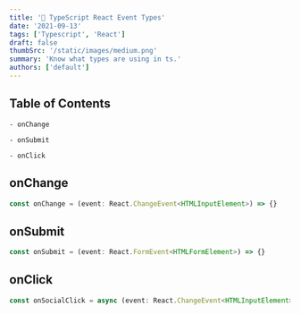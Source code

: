 ```yaml
---
title: '🎉 TypeScript React Event Types'
date: '2021-09-13'
tags: ['Typescript', 'React']
draft: false
thumbSrc: '/static/images/medium.png'
summary: 'Know what types are using in ts.'
authors: ['default']
---
```


## Table of Contents

```
- onChange

- onSubmit

- onClick
```

## onChange

```ts
const onChange = (event: React.ChangeEvent<HTMLInputElement>) => {}
```

## onSubmit

```ts
const onSubmit = (event: React.FormEvent<HTMLFormElement>) => {}
```

## onClick

```ts
const onSocialClick = async (event: React.ChangeEvent<HTMLInputElement>) => {}
```
